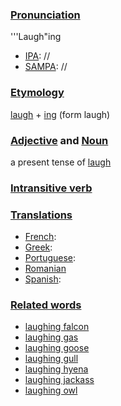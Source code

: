 ===[[Pronunciation]]===

'''Laugh"ing 
*[[IPA]]: //
*[[SAMPA]]: //
===[[Etymology]]===

[[laugh]] + [[ing]] (form laugh)
===[[Adjective]] and [[Noun]]===
a present tense of [[laugh]]

===[[Intransitive verb]]===

===[[Translations]]===

*[[French]]: 
*[[Greek]]:
*[[Portuguese]]:
*[[Romanian]]
*[[Spanish]]:

===[[Related words]]===
*[[laughing falcon]]
*[[laughing gas]]
*[[laughing goose]]
*[[laughing gull]]
*[[laughing hyena]]
*[[laughing jackass]]
*[[laughing owl]]